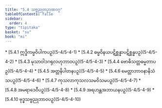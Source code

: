 ```yaml
---
title: "5.4 သဗ္ဗညုတဉာဏဝဂ္ဂ"
tableOfContents: false
sidebar:
  order: 4
type: "tipitaka"
basket: "su"
book: "mi"
---
```



<DynamicBreadcrumb />



<TableOfContents book="mi" section="5.4">
* [5.4.1 ဣဒ္ဓိကမ္မဝိပါကပဉှ](5-4/5-4-1)
* [5.4.2 ဓမ္မဝိနယပဋိစ္ဆန္နာပဋိစ္ဆန္နပဉှ](5-4/5-4-2)
* [5.4.3 မုသာဝါဒဂရုလဟုဘာဝပဉှ](5-4/5-4-3)
* [5.4.4 ဗောဓိသတ္တဓမ္မတာပဉှ](5-4/5-4-4)
* [5.4.5 အတ္တနိပါတနပဉှ](5-4/5-4-5)
* [5.4.6 မေတ္တာဘာဝနာနိသံသပဉှ](5-4/5-4-6)
* [5.4.7 ကုသလာကုသလသမဝိသမပဉှ](5-4/5-4-7)
* [5.4.8 အမရာဒေဝီပဉှ](5-4/5-4-8)
* [5.4.9 အရဟန္တအဘာယနပဉှ](5-4/5-4-9)
* [5.4.10 ဗုဒ္ဓသဗ္ဗညုဘာဝပဉှ](5-4/5-4-10)
</TableOfContents>